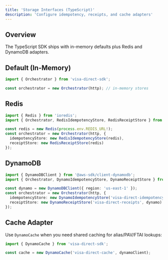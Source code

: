 ```yaml
---
title: 'Storage Interfaces (TypeScript)'
description: 'Configure idempotency, receipts, and cache adapters'
---
```


## Overview

The TypeScript SDK ships with in-memory defaults plus Redis and DynamoDB adapters.

## Default (In-Memory)

```typescript
import { Orchestrator } from 'visa-direct-sdk';

const orchestrator = new Orchestrator(http); // in-memory stores
```

## Redis

```typescript
import { Redis } from 'ioredis';
import { Orchestrator, RedisIdempotencyStore, RedisReceiptStore } from 'visa-direct-sdk';

const redis = new Redis(process.env.REDIS_URL!);
const orchestrator = new Orchestrator(http, {
  idempotencyStore: new RedisIdempotencyStore(redis),
  receiptStore: new RedisReceiptStore(redis)
});
```

## DynamoDB

```typescript
import { DynamoDBClient } from '@aws-sdk/client-dynamodb';
import { Orchestrator, DynamoIdempotencyStore, DynamoReceiptStore } from 'visa-direct-sdk';

const dynamo = new DynamoDBClient({ region: 'us-east-1' });
const orchestrator = new Orchestrator(http, {
  idempotencyStore: new DynamoIdempotencyStore('visa-direct-idempotency', dynamo),
  receiptStore: new DynamoReceiptStore('visa-direct-receipts', dynamo)
});
```

## Cache Adapter

Use `DynamoCache` when you need shared caching for alias/PAV/FTAI lookups:

```typescript
import { DynamoCache } from 'visa-direct-sdk';

const cache = new DynamoCache('visa-direct-cache', dynamoClient);
```
